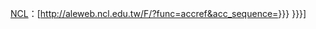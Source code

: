 [[中華民國國家圖書館|NCL]]：<span class="uid">[http://aleweb.ncl.edu.tw/F/?func=accref&acc_sequence={{{2|{{{NCL_URL|}}}}}} {{{1|{{{NCL|}}}}}}]</span><noinclude>
{{documentation|template:Authority control/sub-doc}}
</noinclude>